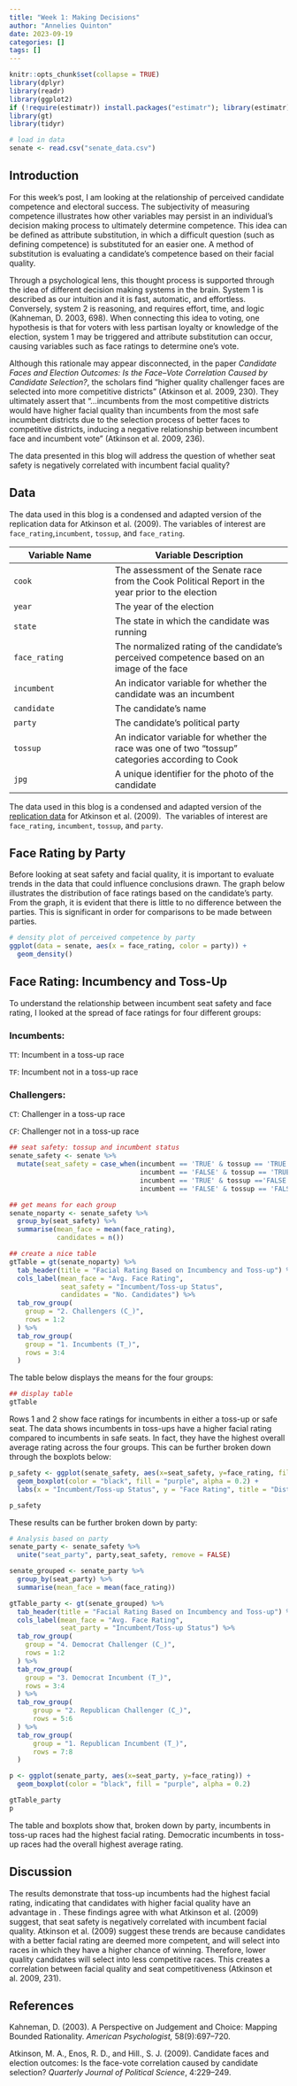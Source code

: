 ```yaml
---
title: "Week 1: Making Decisions"
author: "Annelies Quinton"
date: 2023-09-19
categories: []
tags: []
---
```


```r
knitr::opts_chunk$set(collapse = TRUE)
library(dplyr)
library(readr)
library(ggplot2)
if (!require(estimatr)) install.packages("estimatr"); library(estimatr)
library(gt)
library(tidyr)

# load in data
senate <- read.csv("senate_data.csv")
```

## Introduction

For this week's post, I am looking at the relationship of perceived candidate competence and electoral success. The subjectivity of measuring competence illustrates how other variables may persist in an individual's decision making process to ultimately determine competence. This idea can be defined as attribute substitution, in which a difficult question (such as defining competence) is substituted for an easier one. A method of substitution is evaluating a candidate's competence based on their facial quality.

Through a psychological lens, this thought process is supported through the idea of different decision making systems in the brain. System 1 is described as our intuition and it is fast, automatic, and effortless. Conversely, system 2 is reasoning, and requires effort, time, and logic (Kahneman, D. 2003, 698). When connecting this idea to voting, one hypothesis is that for voters with less partisan loyalty or knowledge of the election, system 1 may be triggered and attribute substitution can occur, causing variables such as face ratings to determine one's vote. 

Although this rationale may appear disconnected, in the paper *Candidate Faces and Election Outcomes: Is the Face--Vote Correlation Caused by Candidate Selection?*, the scholars find "higher quality challenger faces are selected into more competitive districts" (Atkinson et al. 2009, 230). They ultimately assert that "...incumbents from the most competitive districts would have higher facial quality than incumbents from the most safe incumbent districts due to the selection process of better faces to competitive districts, inducing a negative relationship between incumbent face and incumbent vote" (Atkinson et al. 2009, 236).

The data presented in this blog will address the question of whether seat safety is negatively correlated with incumbent facial quality?

## Data

The data used in this blog is a condensed and adapted version of the replication data for Atkinson et al. (2009). The variables of interest are `face_rating`,`incumbent`, `tossup`, and `face_rating`.

| Variable Name         | Variable Description                                                                               |
|--------------------------|----------------------------------------------|
| `cook`         | The assessment of the Senate race from the Cook Political Report in the year prior to the election |
| `year`         | The year of the election                                                                           |
| `state`        | The state in which the candidate was running                                                       |
| `face_rating` | The normalized rating of the candidate's perceived competence based on an image of the face        |
| `incumbent`    | An indicator variable for whether the candidate was an incumbent                                   |
| `candidate`    | The candidate's name                                                                               |
| `party`        | The candidate's political party                                                                    |
| `tossup`       | An indicator variable for whether the race was one of two "tossup" categories according to Cook    |
| `jpg`          | A unique identifier for the photo of the candidate                                                 |

The data used in this blog is a condensed and adapted version of the [replication data](https://dataverse.harvard.edu/dataset.xhtml?persistentId=doi:10.7910/DVN/RSI8NR) for Atkinson et al. (2009).  The variables of interest are `face_rating`, `incumbent`, `tossup`, and `party`.

## Face Rating by Party

Before looking at seat safety and facial quality, it is important to evaluate trends in the data that could influence conclusions drawn. The graph below illustrates the distribution of face ratings based on the candidate's party. From the graph, it is evident that there is little to no difference between the parties. This is significant in order for comparisons to be made between parties.

```r
# density plot of perceived competence by party
ggplot(data = senate, aes(x = face_rating, color = party)) + 
  geom_density()                                              
```

## Face Rating: Incumbency and Toss-Up

To understand the relationship between incumbent seat safety and face rating, I looked at the spread of face ratings for four different groups:

### Incumbents:

`TT`: Incumbent in a toss-up race

`TF`: Incumbent not in a toss-up race

### Challengers:

`CT`: Challenger in a toss-up race

`CF`: Challenger not in a toss-up race


```r
## seat safety: tossup and incumbent status
senate_safety <- senate %>% 
  mutate(seat_safety = case_when(incumbent == 'TRUE' & tossup == 'TRUE' ~ "TT",
                                 incumbent == 'FALSE' & tossup == 'TRUE' ~ "CT",
                                 incumbent == 'TRUE' & tossup =='FALSE' ~ "TF",
                                 incumbent == 'FALSE' & tossup == 'FALSE' ~ "CF"))

## get means for each group
senate_noparty <- senate_safety %>% 
  group_by(seat_safety) %>% 
  summarise(mean_face = mean(face_rating),
            candidates = n())

## create a nice table
gtTable = gt(senate_noparty) %>%
  tab_header(title = "Facial Rating Based on Incumbency and Toss-up") %>% 
  cols_label(mean_face = "Avg. Face Rating",
             seat_safety = "Incumbent/Toss-up Status",
             candidates = "No. Candidates") %>% 
  tab_row_group(
    group = "2. Challengers (C_)",
    rows = 1:2
  ) %>% 
  tab_row_group(
    group = "1. Incumbents (T_)",
    rows = 3:4
  ) 
```

The table below displays the means for the four groups:

```r
## display table
gtTable
```

Rows 1 and 2 show face ratings for incumbents in either a toss-up or safe seat. The data shows incumbents in toss-ups have a higher facial rating compared to incumbents in safe seats. In fact, they have the highest overall average rating across the four groups. This can be further broken down through the boxplots below:

```r
p_safety <- ggplot(senate_safety, aes(x=seat_safety, y=face_rating, fill = seat_safety)) + 
  geom_boxplot(color = "black", fill = "purple", alpha = 0.2) +
  labs(x = "Incumbent/Toss-up Status", y = "Face Rating", title = "Distrubition of Face Rating By Incumbent/Toss-Up Status")

```

```r
p_safety
```

These results can be further broken down by party:

```r
# Analysis based on party
senate_party <- senate_safety %>%
  unite("seat_party", party,seat_safety, remove = FALSE) 

senate_grouped <- senate_party %>% 
  group_by(seat_party) %>% 
  summarise(mean_face = mean(face_rating))

gtTable_party <- gt(senate_grouped) %>%
  tab_header(title = "Facial Rating Based on Incumbency and Toss-up") %>% 
  cols_label(mean_face = "Avg. Face Rating",
             seat_party = "Incumbent/Toss-up Status") %>% 
  tab_row_group(
    group = "4. Democrat Challenger (C_)",
    rows = 1:2
  ) %>% 
  tab_row_group(
    group = "3. Democrat Incumbent (T_)",
    rows = 3:4
  ) %>% 
  tab_row_group(
      group = "2. Republican Challenger (C_)",
      rows = 5:6
  ) %>% 
  tab_row_group(
      group = "1. Republican Incumbent (T_)",
      rows = 7:8
  ) 

p <- ggplot(senate_party, aes(x=seat_party, y=face_rating)) + 
  geom_boxplot(color = "black", fill = "purple", alpha = 0.2) 

```

```r
gtTable_party
p
```

The table and boxplots show that, broken down by party, incumbents in toss-up races had the highest facial rating. Democratic incumbents in toss-up races had the overall highest average rating.

## Discussion

The results demonstrate that toss-up incumbents had the highest facial rating, indicating that candidates with higher facial quality have an advantage in . These findings agree with what Atkinson et al. (2009) suggest, that seat safety is negatively correlated with incumbent facial quality. Atkinson et al. (2009) suggest these trends are because candidates with a better facial rating are deemed more competent, and will select into races in which they have a higher chance of winning. Therefore, lower quality candidates will select into less competitive races. This creates a correlation between facial quality and seat competitiveness (Atkinson et al. 2009, 231).

## References

Kahneman, D. (2003). A Perspective on Judgement and Choice: Mapping Bounded Rationality. *American Psychologist,* 58(9):697--720.

Atkinson, M. A., Enos, R. D., and Hill., S. J. (2009). Candidate faces and election outcomes: Is the face-vote correlation caused by candidate selection? *Quarterly Journal of Political Science*, 4:229--249.
